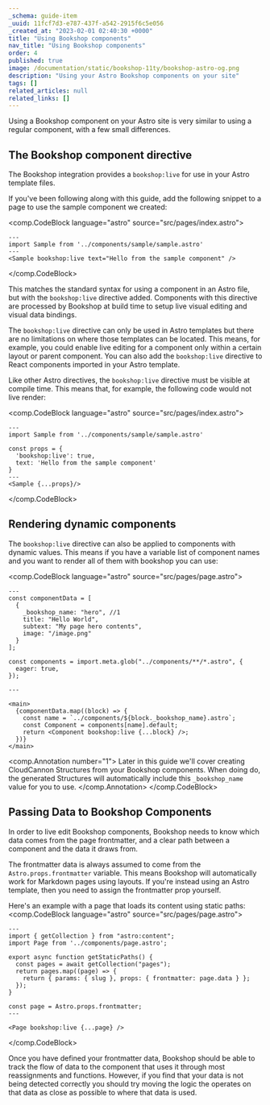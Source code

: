 ```yaml
---
_schema: guide-item
_uuid: 11fcf7d3-e787-437f-a542-2915f6c5e056
_created_at: "2023-02-01 02:40:30 +0000"
title: "Using Bookshop components"
nav_title: "Using Bookshop components"
order: 4
published: true
image: /documentation/static/bookshop-11ty/bookshop-astro-og.png
description: "Using your Astro Bookshop components on your site"
tags: []
related_articles: null
related_links: []
---
```


Using a Bookshop component on your Astro site is very similar to using a regular component, with a few small differences.

## The Bookshop component directive

The Bookshop integration provides a `bookshop:live` for use in your Astro template files.

If you've been following along with this guide, add the following snippet
to a page to use the sample component we created:

<comp.CodeBlock language="astro" source="src/pages/index.astro">
```
---
import Sample from '../components/sample/sample.astro'
---
<Sample bookshop:live text="Hello from the sample component" />
```
</comp.CodeBlock>

This matches the standard syntax for using a component in an Astro file, but with the `bookshop:live` directive added.
Components with this directive are processed by Bookshop at build time to setup live visual editing and visual data bindings.

The `bookshop:live` directive can only be used in Astro templates but there are no limitations on where those templates can be located.
This means, for example, you could enable live editing for a component only within a certain layout or parent component. You can
also add the `bookshop:live` directive to React components imported in your Astro template.

Like other Astro directives, the `bookshop:live` directive must be visible at compile time. This means that,
for example, the following code would not live render:

<comp.CodeBlock language="astro" source="src/pages/index.astro">
```
---
import Sample from '../components/sample/sample.astro'

const props = {
  'bookshop:live': true,
  text: 'Hello from the sample component'
}
---
<Sample {...props}/>
```
</comp.CodeBlock>

## Rendering dynamic components

The `bookshop:live` directive can also be applied to components with dynamic values.
This means if you have a variable list of component names and you want to render all of them
with bookshop you can use:

<comp.CodeBlock language="astro" source="src/pages/page.astro">
```
---
const componentData = [
  {
    _bookshop_name: "hero", //1
    title: "Hello World",
    subtext: "My page hero contents",
    image: "/image.png"
  }
];

const components = import.meta.glob("../components/**/*.astro", {
  eager: true,
});

---

<main>
  {componentData.map((block) => {
    const name = `../components/${block._bookshop_name}.astro`;
    const Component = components[name].default;
    return <Component bookshop:live {...block} />;
  })}
</main>

```
<comp.Annotation number="1">
  Later in this guide we'll cover creating CloudCannon Structures from your Bookshop components.
  When doing do, the generated Structures will automatically include this `_bookshop_name` value for you to use.
</comp.Annotation>
</comp.CodeBlock>

## Passing Data to Bookshop Components

In order to live edit Bookshop components, Bookshop needs to know which data comes from the page frontmatter,
and a clear path between a component and the data it draws from.

The frontmatter data is always assumed to come from the `Astro.props.frontmatter` variable. This means Bookshop
will automatically work for Markdown pages using layouts. If you're instead using an Astro template, then you
need to assign the frontmatter prop yourself.

Here's an example with a page that loads its content using static paths:
<comp.CodeBlock language="astro" source="src/pages/page.astro">
```
---
import { getCollection } from "astro:content";
import Page from '../components/page.astro';

export async function getStaticPaths() {
  const pages = await getCollection("pages");
  return pages.map((page) => {
    return { params: { slug }, props: { frontmatter: page.data } };
  });
}

const page = Astro.props.frontmatter;
---

<Page bookshop:live {...page} />

```
</comp.CodeBlock>

Once you have defined your frontmatter data, Bookshop should be able to track the flow of
data to the component that uses it through most reassignments and functions. However, if
you find that your data is not being detected correctly you should try moving the logic
the operates on that data as close as possible to where that data is used.